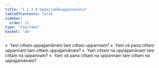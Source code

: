 ```yaml
---
title: "1.1.2.8 Uppajjamānuppannavāra"
tableOfContents: false
sidebar:
  order: 13
type: "tipitaka"
basket: "ab"
---
```



<DynamicBreadcrumb />

<Division number="34">

<Paragraph number="138">
»  Yaṃ cittaṃ uppajjamānaṃ taṃ cittaṃ uppannaṃ?
</Paragraph>

<Paragraph number="139">
«  Yaṃ vā pana cittaṃ uppannaṃ taṃ cittaṃ uppajjamānaṃ?
</Paragraph>

<Paragraph number="140">
»  Yaṃ cittaṃ na uppajjamānaṃ taṃ cittaṃ na uppannaṃ?
</Paragraph>

<Paragraph number="141">
«  Yaṃ vā pana cittaṃ na uppannaṃ taṃ cittaṃ na uppajjamānaṃ?
</Paragraph>
</Division>